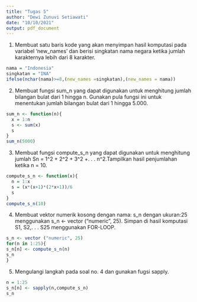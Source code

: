 ---
title: "Tugas 5"
author: "Dewi Zunuvi Setiawati"
date: "10/10/2021"
output: pdf_document
---

1. Membuat satu baris kode yang akan menyimpan hasil komputasi pada variabel ‘new_names’ dan berisi singkatan nama negara ketika jumlah karakternya lebih dari 8 karakter.
```{r}
nama = "Indonesia"
singkatan = "INA"
ifelse(nchar(nama)>=8,(new_names =singkatan),(new_names = nama))
```

2. Membuat fungsi sum_n yang dapat digunakan untuk menghitung jumlah bilangan bulat dari 1 hingga n. Gunakan pula fungsi ini untuk menentukan jumlah bilangan bulat dari 1 hingga
5.000.
```{r}
sum_n <- function(n){
  x = 1:n
  s <- sum(x)
  s
}
sum_n(5000)
```

3. Membuat fungsi compute_s_n yang dapat digunakan untuk menghitung jumlah Sn = 1^2 + 2^2 + 3^2 +. . . n^2.Tampilkan hasil penjumlahan ketika n = 10.
```{r}
compute_s_n <- function(x){
  n = 1:x
  s = (x*(x+1)*(2*x+1))/6
  s
}
compute_s_n(10)
```

4. Membuat vektor numerik kosong dengan nama: s_n dengan ukuran:25 menggunakan s_n <- vector ("numeric", 25). Simpan di hasil komputasi S1, S2,. . . S25 menggunakan FOR-LOOP.
```{r}
s_n <- vector ("numeric", 25)
for(n in 1:25){
s_n[n] <- compute_s_n(n)
s_n
}
```

5. Mengulangi langkah pada soal no. 4 dan gunakan fugsi sapply.
```{r}
n = 1:25
s_n[n] <- sapply(n,compute_s_n)
s_n
```


